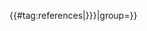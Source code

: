 <div class="reflist <!--
 -->{{#if: {{{1|}}}
    | {{#iferror: {{#ifexpr: {{{1|1}}} > 1 }}
      | references-column-width 
      | references-column-count references-column-count-{{#if:1|{{{1}}}}} }}
    | {{#if: {{{colwidth|}}}
      | references-column-width }} }}" style="<!--
 -->{{#if: {{{1|}}}
    | {{#iferror: {{#ifexpr: {{{1|1}}} > 1 }}
      | {{column-width|{{#if:1|{{{1}}}}}}}
      | {{column-count|{{#if:1|{{{1}}}}}}} }}
    | {{#if: {{{colwidth|}}}
      | {{column-width|{{{colwidth}}}}} }} }} list-style-type: upper-alpha;">
{{#tag:references|{{{refs|{{{notes|}}}}}}|group={{{group|upper-alpha}}}}}</div><noinclude>
{{Documentation}}
</noinclude>